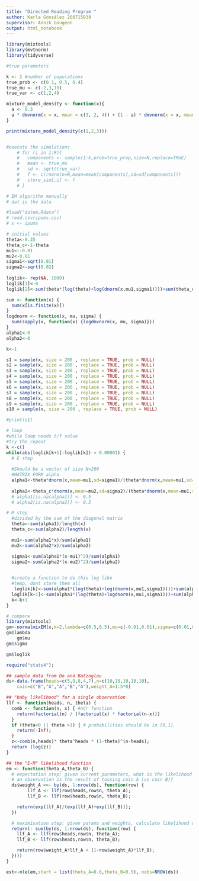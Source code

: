 ```yaml
---
title: "Directed Reading Program "
author: Karla González 260715039
supervisor: Annik Gougeon
output: html_notebook
---
```

```r
library(mixtools)
library(mvtnorm)
library(tidyverse)

#true parameters

k <- 2 #number of populations
true_prob <- c(0.1, 0.5, 0.4)
true_mu <- c(-2,3,10)
true_var <- c(1,2,4)

mixture_model_density <- function(x){
  a <- 0.3
  a * dmvnorm(x = x, mean = c(3, 2, 4)) + (1 - a) * dmvnorm(x = x, mean = c(2.5,5.5, 2.5))
}

print(mixture_model_density(c(1,2,3)))


#execute the simulations
    # for (i in 1:R){
    #   components <- sample(1:k,prob=true_prop,size=N,replace=TRUE)
    #   mean <- true_mu
    #   sd <- sqrt(true_var)
    #   f <- c(rnorm(n=N,mean=mean[components],sd=sd[components]))
    #   store_sim[,i] <- f
    # }
```


```r
# EM algorithm manually
# dat is the data

#load("datem.Rdata")
# read.csv(ipums.csv)
# x <- ipums

# initial values
theta<-0.25
theta_c<-1-theta
mu1<--0.01
mu2<-0.01
sigma1<-sqrt(0.01)
sigma2<-sqrt(0.02)
 
loglik<- rep(NA, 1000)
loglik[1]<-0
loglik[2]<-sum(theta*(log(theta)+log(dnorm(x,mu1,sigma1))))+sum(theta_c*(log(theta_c)+log(dnorm(x,mu2,sigma2))))

sum <- function(x) {
  sum(x[is.finite(x)])
}
logdnorm <- function(x, mu, sigma) {
  sum(sapply(x, function(x) {logdmvnorm(x, mu, sigma)}))  
}
alpha1<-0
alpha2<-0

k<-1

s1 = sample(x, size = 200 , replace = TRUE, prob = NULL)
s2 = sample(x, size = 200 , replace = TRUE, prob = NULL)
s3 = sample(x, size = 200 , replace = TRUE, prob = NULL)
s4 = sample(x, size = 200 , replace = TRUE, prob = NULL)
s5 = sample(x, size = 200 , replace = TRUE, prob = NULL)
s6 = sample(x, size = 200 , replace = TRUE, prob = NULL)
s7 = sample(x, size = 200 , replace = TRUE, prob = NULL)
s8 = sample(x, size = 200 , replace = TRUE, prob = NULL)
s9 = sample(x, size = 200 , replace = TRUE, prob = NULL)
s10 = sample(x, size = 200 , replace = TRUE, prob = NULL)

#print(s1)

```


```r
# loop
#while loop needs t/f value
#try the repeat
k <-c()
while(abs(loglik[k+1]-loglik[k]) > 0.00001) {
  # E step
  
  #Should be a vector of size N=200
  #MATRIX FORM alpha
  alpha1<-theta*dnorm(x,mean=mu1,sd=sigma1)/(theta*dnorm(x,mean=mu1,sd=sigma1)+theta_c*dnorm(x,mean=mu2,sd=sigma2))
  
  alpha2<-theta_c*dnorm(x,mean=mu2,sd=sigma2)/(theta*dnorm(x,mean=mu1,sd=sigma1)+theta_c*dnorm(x,mean=mu2,sd=sigma2))
  # alpha1[is.na(alpha1)] <- 0.5
  # alpha2[is.na(alpha2)] <- 0.5

# M step
  #divided by the sum of the diagonal matrix
  theta<-sum(alpha1)/length(x)
  theta_c<-sum(alpha2)/length(x)

  mu1<-sum(alpha1*x)/sum(alpha1)
  mu2<-sum(alpha2*x)/sum(alpha2)

  sigma1<-sum(alpha1*(x-mu1)^2)/sum(alpha1)
  sigma2<-sum(alpha2*(x-mu2)^2)/sum(alpha2)

  
  #create a function to do this log like
  #temp, dont store them all
   loglik[k]<-sum(alpha1*(log(theta)+log(dnorm(x,mu1,sigma1))))+sum(alpha2*(log(theta_c)+log(dnorm(x,mu2,sigma2))))
  loglik[k+1]<-sum(alpha1*(log(theta)+logdnorm(x,mu1,sigma1)))+sum(alpha2*(log(theta_c)+logdnorm(x,mu2,sigma2)))
  k<-k+1
}
```


```r
# compare
library(mixtools)
gm<-normalmixEM(x,k=2,lambda=c(0.5,0.5),mu=c(-0.01,0.01),sigma=c(0.01,0.02))
gm$lambda
	gm$mu
gm$sigma

gm$loglik
```
```r
require("stats4");

## sample data from Do and Batzoglou
ds<-data.frame(heads=c(5,9,8,4,7),n=c(10,10,10,10,10),
    coin=c("B","A","A","B","A"),weight_A=1:5*0)

## "baby likelihood" for a single observation
llf <- function(heads, n, theta) {
  comb <- function(n, x) { #nCr function
    return(factorial(n) / (factorial(x) * factorial(n-x)))
  }
  if (theta<0 || theta >1) { # probabilities should be in [0,1]
    return(-Inf);
  }
  z<-comb(n,heads)* theta^heads * (1-theta)^(n-heads);
  return (log(z))
}

## the "E-M" likelihood function
em <- function(theta_A,theta_B) {
  # expectation step: given current parameters, what is the likelihood
  # an observation is the result of tossing coin A (vs coin B)?
  ds$weight_A <<- by(ds, 1:nrow(ds), function(row) {
        llf_A <- llf(row$heads,row$n, theta_A);
        llf_B <- llf(row$heads,row$n, theta_B);

    return(exp(llf_A)/(exp(llf_A)+exp(llf_B)));
  })

  # maximisation step: given params and weights, calculate likelihood of the sample
  return(- sum(by(ds, 1:nrow(ds), function(row) {
    llf_A <- llf(row$heads,row$n, theta_A);
    llf_B <- llf(row$heads,row$n, theta_B);

    return(row$weight_A*llf_A + (1-row$weight_A)*llf_B);
  })))
}

est<-mle(em,start = list(theta_A=0.6,theta_B=0.5), nobs=NROW(ds))
```


